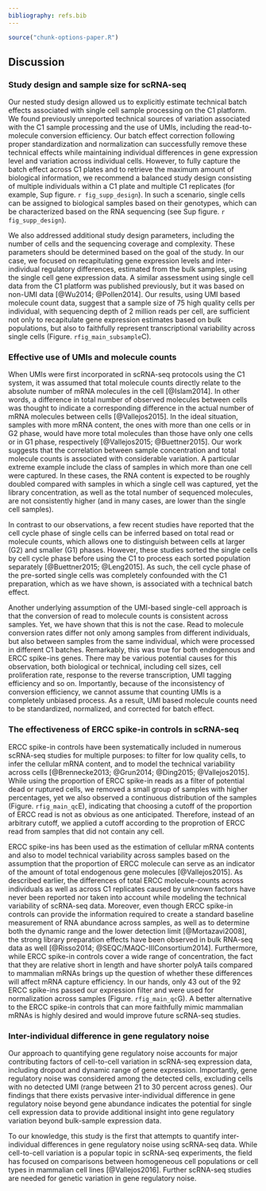 ```yaml
---
bibliography: refs.bib
---
```


```r
source("chunk-options-paper.R")
```

## Discussion

### Study design and sample size for scRNA-seq
Our nested study design allowed us to explicitly estimate technical batch effects associated with single cell sample processing on the C1 platform.
We found previously unreported technical sources of variation associated with the C1 sample processing and the use of UMIs, including the read-to-molecule conversion efficiency. 
Our batch effect correction following proper standardization and normalization can successfully remove these technical effects while maintaining individual differences in gene expression level and variation across individual cells. 
However, to fully capture the batch effect across C1 plates and to retrieve the maximum amount of biological information, we recommend a balanced study design consisting of multiple individuals within a C1 plate and multiple C1 replicates (for example, Sup figure. `r fig_supp_design`). 
In such a scenario, single cells can be assigned to biological samples based on their genotypes, which can be characterized based on the RNA sequencing (see Sup figure. `r fig_supp_design`).

We also addressed additional study design parameters, including the number of cells and the sequencing coverage and complexity. 
These parameters should be determined based on the goal of the study. In our case, we focused on recapitulating gene expression levels and inter-individual regulatory differences, estimated from the bulk samples, using the single cell gene expression data. 
A similar assessment using single cell data from the C1 platform was published previously, but it was based on non-UMI data [@Wu2014; @Pollen2014]. 
Our results, using UMI based molecule count data, suggest that a sample size of 75 high quality cells per individual, with sequencing depth of 2 million reads per cell, are sufficient not only to recapitulate gene expression estimates based on bulk populations, but also to faithfully represent transcriptional variability across single cells (Figure. `rfig_main_subsample`C).

### Effective use of UMIs and molecule counts
When UMIs were first incorporated in scRNA-seq protocols using the C1 system, it was assumed that total molecule counts directly relate to the absolute number of mRNA molecules in the cell [@Islam2014].
In other words, a difference in total number of observed molecules between cells was thought to indicate a corresponding difference in the actual number of mRNA molecules between cells [@Vallejos2015].
In the ideal situation, samples with more mRNA content, the ones with more than one cells or in G2 phase, would have more total molecules than those have only one cells or in G1 phase, respectively [@Vallejos2015; @Buettner2015].
Our work suggests that the correlation between sample concentration and total molecule counts is associated with considerable variation.
A particular extreme example include the class of samples in which more than one cell were captured.
In these cases, the RNA content is expected to be roughly doubled compared with samples in which a single cell was captured, yet the library concentration, as well as the total number of sequenced molecules, are not consistently higher (and in many cases, are lower than the single cell samples).

In contrast to our observations, a few recent studies have reported that the cell cycle phase of single cells can be inferred based on total read or molecule counts, which allows one to distinguish between cells at larger (G2) and smaller (G1) phases.
However, these studies sorted the single cells by cell cycle phase before using the C1 to process each sorted population separately [@Buettner2015; @Leng2015].
As such, the cell cycle phase of the pre-sorted single cells was completely confounded with the C1 preparation, which as we have shown, is associated with a technical batch effect.

Another underlying assumption of the UMI-based single-cell approach is that the conversion of read to molecule counts is consistent across samples.
Yet, we have shown that this is not the case. Read to molecule conversion rates differ not only among samples from different individuals, but also between samples from the same individual, which were processed in different C1 batches.
Remarkably, this was true for both endogenous and ERCC spike-ins genes. 
There may be various potential causes for this observation, both biological or technical, including cell sizes, cell proliferation rate, response to the reverse transcription, UMI tagging efficiency and so on. 
Importantly, because of the inconsistency of conversion efficiency, we cannot assume that counting UMIs is a completely unbiased process.
As a result, UMI based molecule counts need to be standardized, normalized, and corrected for batch effect.  

### The effectiveness of ERCC spike-in controls in scRNA-seq
ERCC spike-in controls have been systematically included in numerous scRNA-seq studies for multiple purposes: to filter for low quality cells, to infer the cellular mRNA content, and to model the technical variability across cells [@Brennecke2013; @Grun2014; @Ding2015; @Vallejos2015]. 
While using the proportion of ERCC spike-in reads as a filter of potential dead or ruptured cells, we removed a small group of samples with higher percentages, yet we also observed a continuous distribution of the samples (Figure. `rfig_main_qc`E), indicating that choosing a cutoff of the proportion of ERCC read is not as obvious as one anticipated. 
Therefore, instead of an arbitrary cutoff, we applied a cutoff according to the proprotion of ERCC read from samples that did not contain any cell.

ERCC spike-ins has been used as the estimation of cellular mRNA contents and also to model technical variability across samples based on the assumption that the proportion of ERCC molecule can serve as an indicator of the amount of total endogenous gene molecules [@Vallejos2015]. 
As described earlier, the differences of total ERCC molecule-counts across individuals as well as across C1 replicates caused by unknown factors have never been reported nor taken into account while modeling the technical variability of scRNA-seq data. 
Moreover, even though ERCC spike-in controls can provide the information required to create a standard baseline measurement of RNA abundance across samples, as well as to determine both the dynamic range and the lower detection limit [@Mortazavi2008], the strong library preparation effects have been observed in bulk RNA-seq data as well [@Risso2014; @SEQC/MAQC-IIIConsortium2014]. 
Furthermore, while ERCC spike-in controls cover a wide range of concentration, the fact that they are relative short in length and have shorter polyA tails compared to mammalian mRNAs brings up the question of whether these differences will affect mRNA capture efficiency. 
In our hands, only 43 out of the 92 ERCC spike-ins passed our expression filter and were used for normalization across samples (Figure. `rfig_main_qc`G).
A better alternative to the ERCC spike-in controls that can more faithfully mimic mammalian mRNAs is highly desired and would improve future scRNA-seq studies.


### Inter-individual difference in gene regulatory noise
Our approach to quantifying gene regulatory noise accounts for major contributing factors of cell-to-cell variation in scRNA-seq expression data, including dropout and dynamic range of gene expression. 
Importantly, gene regulatory noise was considered among the detected cells, excluding cells with no detected UMI (range between 21 to 30 percent across genes). 
Our findings that there exists pervasive inter-individual difference in gene regulatory noise beyond gene abundance indicates the potential for single cell expression data to provide additional insight into gene regulatory variation beyond bulk-sample expression data.

To our knowledge, this study is the first that attempts to quantify inter-individual differences in gene regulatory noise using scRNA-seq data. 
While cell-to-cell variation is a popular topic in scRNA-seq experiments, the field has focused on comparisons between homogeneous cell populations or cell types in mammalian cell lines [@Vallejos2016]. 
Further scRNA-seq studies are needed for genetic variation in gene regulatory noise.
